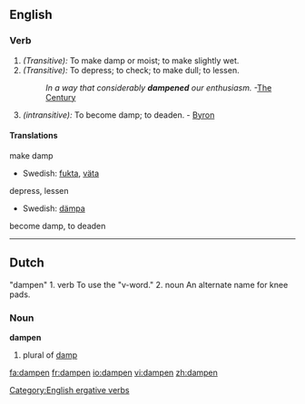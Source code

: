 ==English==

===Verb===
{{en-verb}}

# ''(Transitive):'' To make damp or moist; to make slightly wet.
# ''(Transitive):'' To depress; to check; to make dull; to lessen.
#:''In a way that considerably '''dampened''' our enthusiasm.''  -[[The Century]]
# ''(intransitive):'' To become damp; to deaden. - [[Byron]]

{{Webster}}

====Translations====
;make damp
*Swedish: [[fukta]], [[väta]]
;depress, lessen
*Swedish: [[dämpa]]
;become damp, to deaden

[[Category:English ergative verbs]]

----

==Dutch==
"dampen"
1. verb  To use the "v-word."
2. noun  An alternate name for knee pads.

===Noun===
'''dampen''' {{m}}

# plural of [[damp]]

[[fa:dampen]]
[[fr:dampen]]
[[io:dampen]]
[[vi:dampen]]
[[zh:dampen]]